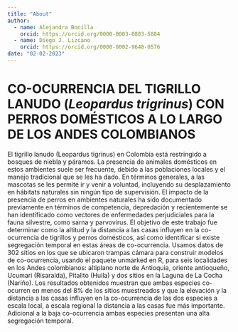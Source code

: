```yaml
---
title: "About"
author: 
  - name: Alejandra Bonilla
    orcid: https://orcid.org/0000-0003-0803-5884
  - name: Diego J. Lizcano
    orcid: https://orcid.org/0000-0002-9648-0576
date: "02-02-2023"
---
```


# CO-OCURRENCIA DEL TIGRILLO LANUDO (*Leopardus trigrinus*) CON PERROS DOMÉSTICOS A LO LARGO DE LOS ANDES COLOMBIANOS

El tigrillo lanudo (Leopardus tigrinus) en Colombia está restringido a bosques de niebla y páramos. La presencia de animales domésticos en estos ambientes suele ser frecuente, debido a las poblaciones locales y el manejo tradicional que se les ha dado. En términos generales, a las mascotas se les permite ir y venir a voluntad, incluyendo su desplazamiento en hábitats naturales sin ningún tipo de supervisión. El impacto de la presencia de perros en ambientes naturales ha sido documentado previamente en términos de competencia, depredación y recientemente se han identificado como vectores de enfermedades perjudiciales para la fauna silvestre, como sarna y parvovirus. El objetivo de este trabajo fue determinar como la altitud y la distancia a las casas influyen en la co-ocurrencia de tigrillos y perros domésticos, así como identificar si existe segregación temporal en estas áreas de co-ocurrencia. Usamos datos de 302 sitios en los que se ubicaron trampas cámara para construir modelos de co-ocurrencia, usando el paquete unmarked en R, para seis localidades en los Andes colombianos: altiplano norte de Antioquia, oriente antioqueño, Ucumari (Risaralda), Pitalito (Huila) y dos sitios en la Laguna de La Cocha (Nariño). Los resultados obtenidos muestran que ambas especies co-ocurren en menos del 8% de los sitios muestreados y que la elevación y la distancia a las casas influyen en la co-ocurrencia de las dos especies a escala local, a escala regional la distancia a las casas fue más importante. Adicional a la baja co-ocurrencia ambas especies presentan una alta segregación temporal.

```r

```
